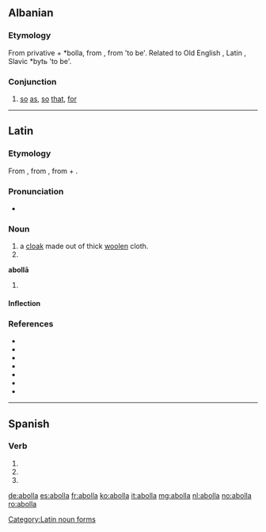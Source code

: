 {{also|abollá}}
==Albanian==

===Etymology===
From privative {{l|sq|a-}} + *bolla, from {{etyl|sqj-pro|sq}} {{m|sqj-pro|*bhēl}}, from {{etyl|ine-pro|sq}} {{m|ine-pro|*bheuH}} 'to be'. Related to Old English {{m|ang|bēon||to be}}, Latin {{m|la|fierī||to become}}, Slavic *bytь 'to be'.

===Conjunction===
{{sq-conj|f|hajbe|halba|hajbet}}

# [[so]] [[as]], [[so]] [[that]], [[for]]

----

==Latin==

===Etymology===
From {{der|la|grc|ἀναβολή||mantle}}, from {{m|grc|ἀναβάλλω||I throw up}}, from {{m|grc|ἀνά||up, upwards}} + {{m|grc|βάλλω||I [[throw]]}}.

===Pronunciation===
* {{la-IPA|abolla}}

===Noun===
{{la-noun|abolla||abollae|f|first}}

# a [[cloak]] made out of thick [[woolen]] cloth.
# {{inflection of|abolla||voc|s|lang=la}}

'''abollā''' {{g|f}}
# {{inflection of|abolla||abl|s|lang=la}}

====Inflection====
{{la-decl-1st|aboll}}

===References===
* {{R:L&S}}
* {{R:Elementary Lewis}}
* {{R:du Cange}}
* {{R:Gaffiot}}
* {{R:Peck}}
* {{R:Smith's Geography}}
* {{R:Smith's Antiquities}}

[[Category:Latin noun forms]]

----

==Spanish==

===Verb===
{{head|es|verb form}}

# {{es-verb form of|ending=ar|mood=imperative|sense=affirmative|pers=2|formal=no|number=singular|abollar}}
# {{es-verb form of|ending=ar|mood=indicative|tense=present|pers=2|formal=yes|number=singular|abollar}}
# {{es-verb form of|ending=ar|mood=indicative|tense=present|pers=3|number=singular|abollar}}

[[de:abolla]]
[[es:abolla]]
[[fr:abolla]]
[[ko:abolla]]
[[it:abolla]]
[[mg:abolla]]
[[nl:abolla]]
[[no:abolla]]
[[ro:abolla]]